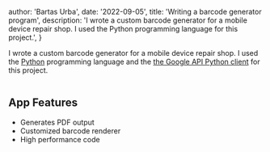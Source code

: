 
  author: 'Bartas Urba',
  date: '2022-09-05',
  title: 'Writing a barcode generator program',
  description:
    'I wrote a custom barcode generator for a mobile device repair shop. I used the Python programming language for this project.',
}


I wrote a custom barcode generator for a mobile device repair shop. I used the [Python](https://www.python.org/) programming language and the [the Google API Python client](https://github.com/googleapis/google-api-python-client) for this project.

<Image src={barcodeGenerator} alt="" />

## App Features

- Generates PDF output
- Customized barcode renderer
- High performance code
